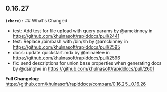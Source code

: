 ## 0.16.27
**`(chore):`** ## What's Changed
* test: Add test for file upload with query params by @amckinney in https://github.com/khulnasoft/rapiddocs/pull/2441
* test: Replace /bin/bash with /bin/sh by @amckinney in https://github.com/khulnasoft/rapiddocs/pull/2595
* docs: update quickstart.mdx by @minaelee in https://github.com/khulnasoft/rapiddocs/pull/2596
* fix: send descriptions for union base properties when generating docs by @dsinghvi in https://github.com/khulnasoft/rapiddocs/pull/2601


**Full Changelog**: https://github.com/khulnasoft/rapiddocs/compare/0.16.25...0.16.26

